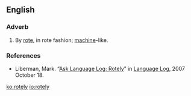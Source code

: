 ==English==

===Adverb===
{{en-adv}}

# By [[rote]], in rote fashion; [[machine]]-like.

===References===
* Liberman, Mark. “[http://itre.cis.upenn.edu/~myl/languagelog/archives/005035.html Ask Language Log: Rotely]” in [[w:Language Log|Language Log]], 2007 October 18.

[[ko:rotely]]
[[io:rotely]]